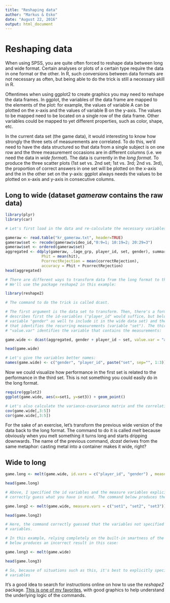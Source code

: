 ```yaml
---
title: "Reshaping data"
author: "Markus & Esko"
date: "August 22, 2016"
output: html_document
---
```



Reshaping data
==================================

When using SPSS, you are quite often forced to reshape data between long and wide format. Certain analyses or plots of a certain type require the data in one format or the other. In R, such conversions between data formats are not necessary as often, but being able to do the trick is still a necessary skill in R. 

Oftentimes when using ggplot2 to create graphics you may need to reshape the data frames. In ggplot, the variables of the data frame are mapped to the elements of the plot: for example, the values of variable A can be plotted on the x-axis and the values of variable B on the y-axis. The values to be mapped need to be located on a single row of the data frame. Other variables could be mapped to yet different properties, such as color, shape, etc.

In the current data set (the game data), it would interesting to know how strongly the three sets of measurements are correlated. To do this, we'd need to have the data structured so that data from a single subject is on one row and the three measurement occasions are in different columns (i.e. we need the data in _wide format_). The data is currently in the _long format_. To produce the three scatter plots (1st set vs. 2nd set; 1st vs. 3rd; 2nd vs. 3rd), the proportion of correct answers in one set will be plotted on the x-axis and the in the other set on the y-axis: ggplot always needs the values to be plotted on x-axis and y-axis in consecutive columns. 



Long to wide (dataset _gameraw_ contains the raw data)
------------------
```r


library(plyr)
library(car)

# Let's first load in the data and re-calculate the necessary variables:

gameraw <- read.table("kr_gameraw.txt", header=TRUE)
gameraw$set <- recode(gameraw$video_id,"0:9=1; 10:19=2; 20:29=3")
gameraw$set <- ordered(gameraw$set)
aggregated <- ddply(gameraw, .(age_grp, player_id, set, gender), summarize,
                Phit = mean(hit),
                PcorrectRejection = mean(correctRejection),
                accuracy = Phit + PcorrectRejection)
head(aggregated)

# There are different ways to transform data from the long format to the wide format. 
# We'll use the package reshape2 in this example:

library(reshape2)

# The command to do the trick is called dcast.

# The first argument is the data set to transform. Then, there's a formula which 
# describes first the id-variables ("player_id" would suffice, but below we mention the 
# variable "gender" as well to include it in the wide data set) and then the variable 
# that identifies the recurring measurements (variable "set"). The third argument, 
# "value.var" identifies the variable that contains the measurements:

game.wide <- dcast(aggregated, gender + player_id ~ set, value.var = "accuracy")

head(game.wide)

# Let's give the variables better names:
names(game.wide) <- c("gender", "player_id", paste("set", sep="", 1:3))
```

Now we could visualize how performance in the first set is related to the performance in the third set. This is not something you could easily do in the long format. 

```r
require(ggplot2)
ggplot(game.wide, aes(x=set1, y=set3)) + geom_point()
```


```r
# Let's also calculate the variance-covariance matrix and the correlation matrix:
cov(game.wide[,3:5])
cor(game.wide[,3:5])

```

For the sake of an exercise, let's transform the previous wide version of the data back to the long format. The command to do it is called _melt_ because obviously when you melt something it turns long and starts dripping downwards. The name of the previous command, _dcast_ derives from the same metaphor: casting metal into a container makes it wide, right?

Wide to long
---------------
```r

game.long <- melt(game.wide, id.vars = c("player_id", "gender") , measure.vars = c("set1", "set2", "set3"))

head(game.long)

# Above, I specified the id variables and the measure variables explicitly. I think this is a good practice # to stay on track of what you are doing. However, the built-in logic of the command is often able to 
# correctly guess what you have in mind. The command below produces the same result as the previous one:

game.long2 <- melt(game.wide, measure.vars = c("set1", "set2", "set3"))

head(game.long2)

# Here, the command correctly guessed that the variables not specified as measure variables are id 
# variables. 

# In this example, relying completely on the built-in smartness of the command won't work. The command 
# below produces an incorrect result in this case:

game.long3 <- melt(game.wide)

head(game.long3)

# So, because of situations such as this, it's best to explicitly specify the id variables and measure 
# variables
```

It's a good idea to search for instructions online on how to use the _reshape2_ package. [This is one of my favorites](http://seananderson.ca/2013/10/19/reshape.html), with good graphics to help understand the underlying logic of the commands. 